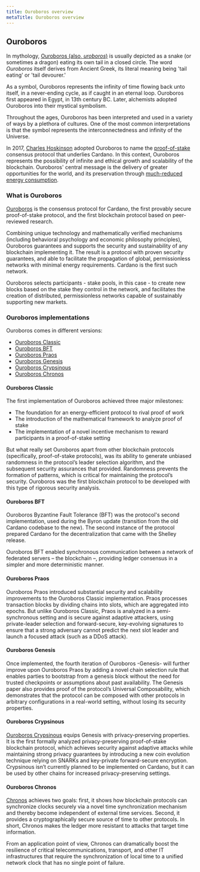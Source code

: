 ```yaml
---
title: Ouroboros overview
metaTitle: Ouroboros overview
---
```


## Ouroboros

In mythology, [Ouroboros (also, *uroboros*)](https://en.wikipedia.org/wiki/Ouroboros) is usually depicted as a snake (or sometimes a dragon) eating its own tail in a closed circle. The word *Ouroboros* itself derives from Ancient Greek, its literal meaning being 'tail eating' or 'tail devourer.' 

As a symbol, Ouroboros represents the infinity of time flowing back unto itself, in a never-ending cycle, as if caught in an eternal loop. Ouroboros first appeared in Egypt, in 13th century BC. Later, alchemists adopted Ouroboros into their mystical symbolism.

Throughout the ages, Ouroboros has been interpreted and used in a variety of ways by a plethora of cultures. One of the most common interpretations is that the symbol represents the interconnectedness and infinity of the Universe.

In 2017, [Charles Hoskinson](https://en.wikipedia.org/wiki/Charles_Hoskinson) adopted Ouroboros to name the [proof-of-stake](https://docs.cardano.org/new-to-cardano/proof-of-stake) consensus protocol that underlies Cardano. In this context, Ouroboros represents the possibility of infinite and ethical growth and scalability of the blockchain. Ouroboros' central message is the delivery of greater opportunities for the world, and its preservation through [much-reduced energy consumption](https://iohk.io/en/blog/posts/2021/08/17/why-they-re-calling-cardano-the-green-blockchain/).


### What is Ouroboros

[Ouroboros](https://eprint.iacr.org/2016/889.pdf) is the consensus protocol for Cardano, the first provably secure proof-of-stake protocol, and the first blockchain protocol based on peer-reviewed research. 

Combining unique technology and mathematically verified mechanisms (including behavioral psychology and economic philosophy principles), Ouroboros guarantees and supports the security and sustainability of any blockchain implementing it. The result is a protocol with proven security guarantees, and able to facilitate the propagation of global, permissionless networks with minimal energy requirements. Cardano is the first such network.

Ouroboros selects participants - stake pools, in this case - to create new blocks based on the stake they control in the network, and facilitates the creation of distributed, permissionless networks capable of sustainably supporting new markets.

### Ouroboros implementations

Ouroboros comes in different versions:

-   [Ouroboros Classic](https://iohk.io/en/research/library/papers/ouroborosa-provably-secure-proof-of-stake-blockchain-protocol/)
-   [Ouroboros BFT](https://iohk.io/en/research/library/papers/ouroboros-bfta-simple-byzantine-fault-tolerant-consensus-protocol/)
-   [Ouroboros Praos](https://iohk.io/en/research/library/papers/ouroboros-praosan-adaptively-securesemi-synchronous-proof-of-stake-protocol/)
-   [Ouroboros Genesis](https://iohk.io/en/research/library/papers/ouroboros-genesiscomposable-proof-of-stake-blockchains-with-dynamic-availability/)
-   [Ouroboros Crypsinous](https://iohk.io/en/research/library/papers/ouroboros-crypsinousprivacy-preserving-proof-of-stake/)
-   [Ouroboros Chronos](https://iohk.io/en/research/library/papers/ouroboros-chronospermissionless-clock-synchronization-via-proof-of-stake/)

#### Ouroboros Classic

The first implementation of Ouroboros achieved three major milestones:

- The foundation for an energy-efficient protocol to rival proof of work
- The introduction of the mathematical framework to analyze proof of stake
- The implementation of a novel incentive mechanism to reward participants in a proof-of-stake setting

But what really set Ouroboros apart from other blockchain protocols (specifically, proof-of-stake protocols), was its ability to generate unbiased randomness in the protocol’s leader selection algorithm, and the subsequent security assurances that provided. Randomness prevents the formation of patterns, which is critical for maintaining the protocol’s security. Ouroboros was the first blockchain protocol to be developed with this type of rigorous security analysis.


#### Ouroboros BFT

Ouroboros Byzantine Fault Tolerance (BFT) was the protocol's second implementation, used during the Byron update (transition from the old Cardano codebase to the new). The second instance of the protocol prepared Cardano for the decentralization that came with the Shelley release.

Ouroboros BFT enabled synchronous communication between a network of federated servers – the blockchain –, providing ledger consensus in a simpler and more deterministic manner.

#### Ouroboros Praos

Ouroboros Praos introduced substantial security and scalability improvements to the Ouroboros Classic implementation. Praos processes transaction blocks by dividing chains into slots, which are aggregated into epochs. But unlike Ouroboros Classic, Praos is analyzed in a semi-synchronous setting and is secure against adaptive attackers, using private-leader selection and forward-secure, key-evolving signatures to ensure that a strong adversary cannot predict the next slot leader and launch a focused attack (such as a DDoS attack).

#### Ouroboros Genesis

Once implemented, the fourth iteration of Ouroboros -Genesis- will further improve upon Ouroboros Praos by adding a novel chain selection rule that enables parties to bootstrap from a genesis block without the need for trusted checkpoints or assumptions about past availability. The Genesis paper also provides proof of the protocol’s Universal Composability, which demonstrates that the protocol can be composed with other protocols in arbitrary configurations in a real-world setting, without losing its security properties.

#### Ouroboros Crypsinous

[Ouroboros Crypsinous](https://iohk.io/en/research/library/papers/ouroboros-crypsinousprivacy-preserving-proof-of-stake/) equips Genesis with privacy-preserving properties. It is the first formally analyzed privacy-preserving proof-of-stake blockchain protocol, which achieves security against adaptive attacks while maintaining strong privacy guarantees by introducing a new coin evolution technique relying on SNARKs and key-private forward-secure encryption. Crypsinous isn’t currently planned to be implemented on Cardano, but it can be used by other chains for increased privacy-preserving settings.

#### Ouroboros Chronos

[Chronos](https://iohk.io/en/blog/posts/2021/10/27/ouroboros-chronos-provides-the-first-high-resilience-cryptographic-time-source-based-on-blockchain/) achieves two goals: first, it shows how blockchain protocols can synchronize clocks securely via a novel time synchronization mechanism and thereby become independent of external time services. Second, it provides a cryptographically secure source of time to other protocols. In short, Chronos makes the ledger more resistant to attacks that target time information.

From an application point of view, Chronos can dramatically boost the resilience of critical telecommunications, transport, and other IT infrastructures that require the synchronization of local time to a unified network clock that has no single point of failure.
